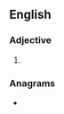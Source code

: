==English==

===Adjective===
{{head|en|adjective superlative form}}

# {{en-superlative of|curt}}

===Anagrams===
* {{anagrams|en|a=cersttu|Cutters|cutters|scutter}}